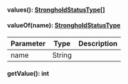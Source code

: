 
#### values(): [StrongholdStatusType[]](#strongholdstatustype)




#### valueOf(name): [StrongholdStatusType](#strongholdstatustype)



| Parameter       | Type |  Description |
| --------------- | -------- | -------- |
| name | String |   |

#### getValue(): int



